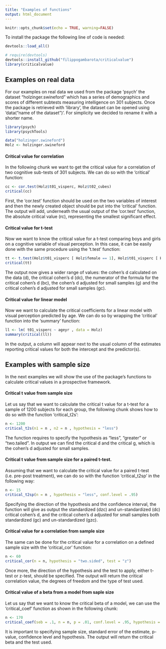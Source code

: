 ```yaml
---
title: "Examples of functions"
output: html_document
---
```


```r
knitr::opts_chunk$set(echo = TRUE, warning=FALSE)
```



To install the package the following line of code is needed:

```r
devtools::load_all()
```


```r
# require(devtools)
devtools::install_github("filippogambarota/criticalvalue")
library(criticalvalue)
```

## Examples on real data

For our examples on real data we used from the package 'psych' the dataset "holzinger.swineford" which has a series of demographics and scores of different subtests measuring intelligence on 301 subjects. Once the package is retrieved with 'library', the dataset can be opened using 'data("name of the dataset")'. For simplicity we decided to rename it with a shorter name.

```r
library(psych)
library(psychTools)
```


```r
data("holzinger.swineford")
Holz <- holzinger.swineford
```

#### Critical value for correlation

In the following chunk we want to get the critical value for a correlation of two cognitive sub-tests of 301 subjects. We can do so with the 'critical' function:

```r
cc <- cor.test(Holz$t01_visperc, Holz$t02_cubes)
critical(cc)
```

First, the 'cor.test' function should be used on the two variables of interest and then the newly created object should be put into the 'critical' function. The output will add, underneath the usual output of the 'cor.test' function, the absolute critical value (rc), representing the smallest significant effect.

#### Critical value for t-test 

Now we want to know the critical value for a t-test comparing boys and girls on a cognitive variable of visual perception. In this case, it can be easily done with the same procedure using the 't.test' function: 

```r
tt <- t.test(Holz$t01_visperc [ Holz$female == 1], Holz$t01_visperc [ Holz$female == 2])
critical(tt)
```

The output now gives a wider range of values: the cohen's d calculated on the data (d), the critical cohen's d (dc), the numerator of the formula for the critical cohen's d (bc), the cohen's d adjusted for small samples (g) and the critical cohen's d adjusted for small samples (gc).

#### Critical value for linear model 

Now we want to calculate the critical coefficients for a linear model with visual perception predicted by age. We can do so by wrapping the 'critical' function into the 'summary' function:
```r
ll <- lm( t01_visperc ~ ageyr , data = Holz)
summary(critical(ll))
```

In the output, a column will appear next to the usual column of the estimates reporting critical values for both the intercept and the predictor(s).


## Examples with sample size

In the next examples we will show the use of the package's functions to calculate critical values in a prospective framework.

#### Critical t value from sample size

Let us say that we want to calculate the critical t value for a t-test for a sample of 1200 subjects for each group, the following chunk shows how to do so with the function 'critical_t2s':
```r
n <- 1200
critical_t2s(n1 = n , n2 = n , hypothesis = "less")
```

The function requires to specify the hypothesis as "less", "greater" or "two.tailed". In output we can find the critical d and the critical g, which is the cohen's d adjusted for small samples.

#### Critical t value from sample size for a paired t-test.

Assuming that we want to calculate the critical value for a paired t-test (i.e. pre-post treatment), we can do so with the function 'critical_t2sp' in the following way:
```r
n <- 15
critical_t2sp(n = n , hypothesis = "less", conf.level = .95)
```

Specifying the direction of the hypothesis and the confidence interval, the function will give as output the standardized (dzc) and un-standardized (dc) critical cohen's d, and the critical cohen's d adjusted for small samples both standardized (gc) and un-standardized (gzc).

#### Critical value for a correlation from sample size

The same can be done for the critical value for a correlation on a defined sample size with the 'critical_cor' function:

```r
n <- 60
critical_cor(n = n, hypothesis = "two.sided", test = "z")
```

Once more, the direction of the hypothesis and the test to apply, either t-test or z-test, should be specified. The output will return the critical correlation value, the degrees of freedom and the type of test used.

#### Critical value of a beta from a model from saple size

Let us say that we want to know the critical beta of a model, we can use the 'critical_coef' function as shown in the following chunk:

```r
n <- 170
critical_coef(seb = .1, n = n, p = .01, conf.level = .95, hypothesis = "less")
```

It is important to specifying sample size, standard error of the estimate, p-value, confidence level and hypothesis. The output will return the critical beta and the test used.


